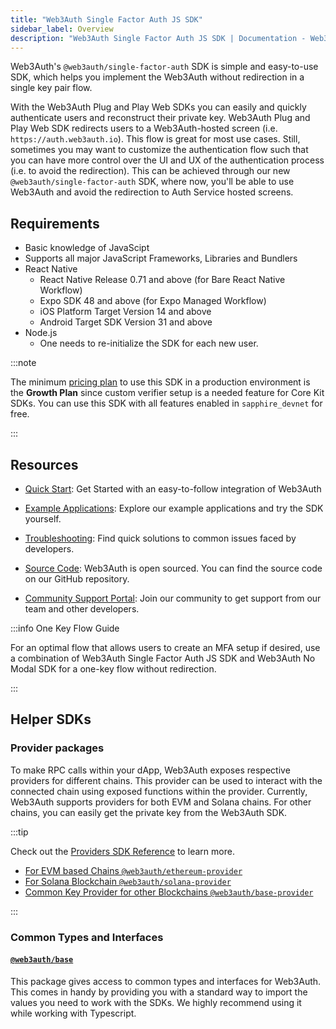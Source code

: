 ```yaml
---
title: "Web3Auth Single Factor Auth JS SDK"
sidebar_label: Overview
description: "Web3Auth Single Factor Auth JS SDK | Documentation - Web3Auth"
---
```


Web3Auth's `@web3auth/single-factor-auth` SDK is simple and easy-to-use SDK, which helps you
implement the Web3Auth without redirection in a single key pair flow.

With the Web3Auth Plug and Play Web SDKs you can easily and quickly authenticate users and
reconstruct their private key. Web3Auth Plug and Play Web SDK redirects users to a Web3Auth-hosted
screen (i.e. `https://auth.web3auth.io`). This flow is great for most use cases. Still, sometimes
you may want to customize the authentication flow such that you can have more control over the UI
and UX of the authentication process (i.e. to avoid the redirection). This can be achieved through
our new `@web3auth/single-factor-auth` SDK, where now, you'll be able to use Web3Auth and avoid the
redirection to Auth Service hosted screens.

## Requirements

- Basic knowledge of JavaScipt
- Supports all major JavaScript Frameworks, Libraries and Bundlers
- React Native
  - React Native Release 0.71 and above (for Bare React Native Workflow)
  - Expo SDK 48 and above (for Expo Managed Workflow)
  - iOS Platform Target Version 14 and above
  - Android Target SDK Version 31 and above
- Node.js
  - One needs to re-initialize the SDK for each new user.

:::note

The minimum [pricing plan](https://web3auth.io/pricing.html) to use this SDK in a production
environment is the **Growth Plan** since custom verifier setup is a needed feature for Core Kit
SDKs. You can use this SDK with all features enabled in `sapphire_devnet` for free.

:::

## Resources

- [Quick Start](/quick-start?product=SFA&sdk=SFA_WEB&framework=REACT&stepIndex=0): Get Started with
  an easy-to-follow integration of Web3Auth

- [Example Applications](/examples?product=Core+Kit&sdk=Single+Factor+Auth+JS+SDK): Explore our
  example applications and try the SDK yourself.

- [Troubleshooting](/troubleshooting): Find quick solutions to common issues faced by developers.

- [Source Code](https://github.com/Web3Auth/single-factor-auth-web/): Web3Auth is open sourced. You
  can find the source code on our GitHub repository.

- [Community Support Portal](https://web3auth.io/community/c/help-core-kit/core-kit-sfa/22): Join
  our community to get support from our team and other developers.

:::info One Key Flow Guide

For an optimal flow that allows users to create an MFA setup if desired, use a combination of
Web3Auth Single Factor Auth JS SDK and Web3Auth No Modal SDK for a one-key flow without redirection.

:::

## Helper SDKs

### Provider packages

To make RPC calls within your dApp, Web3Auth exposes respective providers for different chains. This
provider can be used to interact with the connected chain using exposed functions within the
provider. Currently, Web3Auth supports providers for both EVM and Solana chains. For other chains,
you can easily get the private key from the Web3Auth SDK.

:::tip

Check out the [Providers SDK Reference](/sdk/sfa/sfa-js/providers) to learn more.

- [For EVM based Chains `@web3auth/ethereum-provider`](/sdk/sfa/sfa-js/providers/evm)
- [For Solana Blockchain `@web3auth/solana-provider`](/sdk/sfa/sfa-js/providers/solana)
- [Common Key Provider for other Blockchains `@web3auth/base-provider`](/sdk/sfa/sfa-js/providers/common)

:::

### Common Types and Interfaces

#### [`@web3auth/base`](https://npmjs.com/package/@web3auth/base)

This package gives access to common types and interfaces for Web3Auth. This comes in handy by
providing you with a standard way to import the values you need to work with the SDKs. We highly
recommend using it while working with Typescript.

